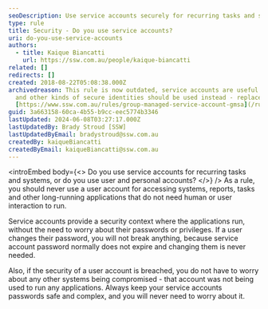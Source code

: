 ```yaml
---
seoDescription: Use service accounts securely for recurring tasks and systems to maintain application integrity and avoid password-related risks.
type: rule
title: Security - Do you use service accounts?
uri: do-you-use-service-accounts
authors:
  - title: Kaique Biancatti
    url: https://ssw.com.au/people/kaique-biancatti
related: []
redirects: []
created: 2018-08-22T05:08:38.000Z
archivedreason: This rule is now outdated, service accounts are useful but gMSAs
  and other kinds of secure identities should be used instead - replaced by
  [https://www.ssw.com.au/rules/group-managed-service-account-gmsa](/rules/group-managed-service-account-gmsa)
guid: 3a663158-60ca-4b55-b9cc-eec5774b3346
lastUpdated: 2024-06-08T03:27:17.000Z
lastUpdatedBy: Brady Stroud [SSW]
lastUpdatedByEmail: bradystroud@ssw.com.au
createdBy: kaiqueBiancatti
createdByEmail: kaiqueBiancatti@ssw.com.au
---
```


<introEmbed
  body={<>
Do you use service accounts for recurring tasks and systems, or do you use user and personal accounts?
  </>}
/>
As a rule, you should never use a user account for accessing systems, reports, tasks and other long-running applications that do not need human or user interaction to run.

Service accounts provide a security context where the applications run, without the need to worry about their passwords or privileges. If a user changes their password, you will not break anything, because service account password normally does not expire and changing them is never needed.

Also, if the security of a user account is breached, you do not have to worry about any other systems being compromised - that account was not being used to run any applications. Always keep your service accounts passwords safe and complex, and you will never need to worry about it.
